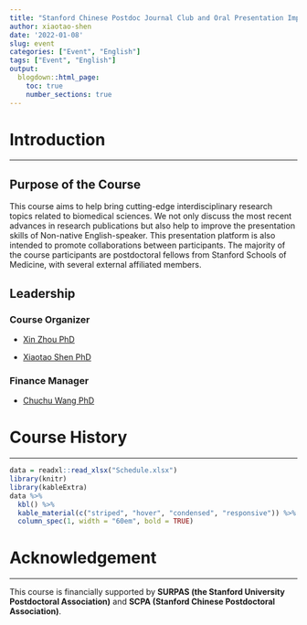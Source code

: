 ```yaml
---
title: "Stanford Chinese Postdoc Journal Club and Oral Presentation Improvement"
author: xiaotao-shen
date: '2022-01-08'
slug: event
categories: ["Event", "English"]
tags: ["Event", "English"]
output:
  blogdown::html_page:
    toc: true
    number_sections: true
---
```


# **Introduction**

---

## **Purpose of the Course**

This course aims to help bring cutting-edge interdisciplinary research topics related to biomedical sciences. We not only discuss the most recent advances in research publications but also help to improve the presentation skills of Non-native English-speaker. This presentation platform is also intended to promote collaborations between participants. The majority of the course participants are postdoctoral fellows from Stanford Schools of Medicine, with several external affiliated members.

## **Leadership**

### **Course Organizer**

* [Xin Zhou PhD](https://www.linkedin.com/in/xinzhou-uchc/)

* [Xiaotao Shen PhD](https://www.shenxt.info/)

### **Finance Manager**

* [Chuchu Wang PhD](https://www.linkedin.com/in/chuchu-wang-71331190/)

# **Course History**

---

```r
data = readxl::read_xlsx("Schedule.xlsx")
library(knitr)
library(kableExtra)
data %>%
  kbl() %>%
  kable_material(c("striped", "hover", "condensed", "responsive")) %>% 
  column_spec(1, width = "60em", bold = TRUE)
```

# **Acknowledgement**

---

This course is financially supported by **SURPAS (the Stanford University Postdoctoral Association)** and **SCPA (Stanford Chinese Postdoctoral Association)**.